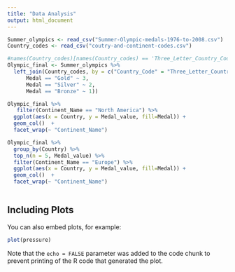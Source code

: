 ```yaml
---
title: "Data Analysis"
output: html_document
---
```


```r
Summer_olympics <- read_csv("Summer-Olympic-medals-1976-to-2008.csv")
Country_codes <- read_csv("coutry-and-continent-codes.csv")
```

```r
#names(Country_codes)[names(Country_codes) == 'Three_Letter_Country_Code'] <- 'Country_code'
Olympic_final <- Summer_olympics %>%
  left_join(Country_codes, by = c("Country_Code" = "Three_Letter_Country_Code")) %>% mutate(Medal_value = case_when(
      Medal == "Gold" ~ 3,
      Medal == "Silver" ~ 2,
      Medal == "Bronze" ~ 1))
```

```r
Olympic_final %>%
   filter(Continent_Name == "North America") %>%
  ggplot(aes(x = Country, y = Medal_value, fill=Medal)) +
  geom_col()  +
  facet_wrap(~ "Continent_Name")
```

```r
Olympic_final %>%
  group_by(Country) %>%
  top_n(n = 5, Medal_value) %>%
  filter(Continent_Name == "Europe") %>%
  ggplot(aes(x = Country, y = Medal_value, fill=Medal)) +
  geom_col()  +
  facet_wrap(~ "Continent_Name")
  
```

## Including Plots

You can also embed plots, for example:

```r
plot(pressure)
```

Note that the `echo = FALSE` parameter was added to the code chunk to prevent printing of the R code that generated the plot.
